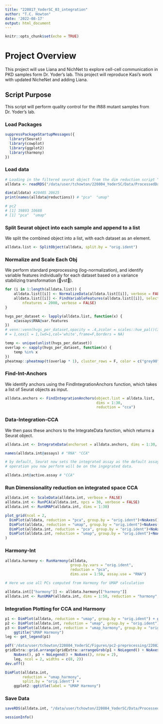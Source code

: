 ```yaml
---
title: "220817_YoderSC_03_integration"
author: "T.C. Howton"
date: '2022-08-17'
output: html_document
---
```


```r
knitr::opts_chunk$set(echo = TRUE)
```

# Project Overview
This project will use Liana and NichNet to explore cell-cell communication in PKD samples form Dr. Yoder's lab. This project will reproduce Kasi's work with updated NicheNet and adding Liana.

## Script Purpose
This script will perform quality control for the ift88 mutant samples from Dr. Yoder's lab. 

### Load Packages

```r
suppressPackageStartupMessages({
  library(Seurat)
  library(cowplot)
  library(ggplot2)
  library(harmony)
})

```


### Load data

```r
# Loading in the filtered seurat object from the dim reduction script "/data/user/tchowton/220804_YoderSC/Scripts/220816_YoderSC_02_dim-reduction.Rmd"
alldata <- readRDS("/data/user/tchowton/220804_YoderSC/Data/ProcessedData/220829_YoderSC_02-pc2-dr.rds")

dim(alldata) #20405 20625
print(names(alldata@reductions)) # "pca"  "umap"

# pc2
# [1] 19893 10688
# [1] "pca"  "umap"
```

### Split Seurat object into each sample and append to a list
We split the combined object into a list, with each dataset as an element. 

```r
alldata.list <- SplitObject(alldata, split.by = "orig.ident")
```

### Normalize and Scale Each Obj
We perform standard preprocessing (log-normalization), and identify variable features individually for each dataset based on a variance stabilizing transformation (vst).

```r
for (i in 1:length(alldata.list)) {
    alldata.list[[i]] <- NormalizeData(alldata.list[[i]], verbose = FALSE)
    alldata.list[[i]] <- FindVariableFeatures(alldata.list[[i]], selection.method = "vst",
        nfeatures = 2000, verbose = FALSE)
}

hvgs_per_dataset <- lapply(alldata.list, function(x) {
    x@assays$RNA@var.features
})
# venn::venn(hvgs_per_dataset,opacity = .4,zcolor = scales::hue_pal()(3),cexsn
# = 1,cexil = 1,lwd=1,col='white',frame=F,borders = NA)

temp <- unique(unlist(hvgs_per_dataset))
overlap <- sapply(hvgs_per_dataset, function(x) {
    temp %in% x
})
pheatmap::pheatmap(t(overlap * 1), cluster_rows = F, color = c("grey90", "grey20"))
```

### Find-Int-Anchors
We identify anchors using the FindIntegrationAnchors function, which takes a list of Seurat objects as input.

```r
alldata.anchors <- FindIntegrationAnchors(object.list = alldata.list,
                                          dims = 1:30,
                                          reduction = "cca")
```

### Data-Integration-CCA
We then pass these anchors to the IntegrateData function, which returns a Seurat object.

```r
alldata.int <- IntegrateData(anchorset = alldata.anchors, dims = 1:30, new.assay.name = "CCA")

names(alldata.int@assays) # "RNA" "CCA"

# by default, Seurat now sets the integrated assay as the default assay, so any
# operation you now perform will be on the ingegrated data.

alldata.int@active.assay # "CCA"
```

### Run Dimensionality reduction on integrated space CCA

```r
alldata.int <- ScaleData(alldata.int, verbose = FALSE)
alldata.int <- RunPCA(alldata.int, npcs = 30, verbose = FALSE)
alldata.int <- RunUMAP(alldata.int, dims = 1:30)
```

```r
plot_grid(ncol = 2,
  DimPlot(alldata, reduction = "pca", group.by = "orig.ident")+NoAxes()+ggtitle("PCA raw_data"),
  DimPlot(alldata, reduction = "umap", group.by = "orig.ident")+NoAxes()+ggtitle("UMAP raw_data"),
  DimPlot(alldata.int, reduction = "pca", group.by = "orig.ident")+NoAxes()+ggtitle("PCA CCA integrated"),
  DimPlot(alldata.int, reduction = "umap", group.by = "orig.ident")+NoAxes()+ggtitle("UMAP CCA integrated")
)
```

### Harmony-Int
```r
alldata.harmony <- RunHarmony(alldata,
                              group.by.vars = "orig.ident",
                              reduction = "pca",
                              dims.use = 1:50, assay.use = "RNA")

# Here we use all PCs computed from Harmony for UMAP calculation

alldata.int[["harmony"]] <- alldata.harmony[["harmony"]]
alldata.int <- RunUMAP(alldata.int, dims = 1:50, reduction = "harmony", reduction.name = "umap_harmony")
```

### Integration Plotting for CCA and Harmony
```r
p1 <- DimPlot(alldata, reduction = "umap", group.by = "orig.ident") + ggtitle("UMAP raw_data")
p2 <- DimPlot(alldata.int, reduction = "umap", group.by = "orig.ident") + ggtitle("UMAP CCA")
p3 <- DimPlot(alldata.int, reduction = "umap_harmony", group.by = "orig.ident") +
    ggtitle("UMAP Harmony")
leg <- get_legend(p1)

pdf('/data/user/tchowton/220804_YoderSC/Figures/pc2-preprocessing/220829_int-cca-harmony-umap.pdf')
gridExtra::grid.arrange(gridExtra::arrangeGrob(p1 + NoLegend() + NoAxes(), p2 + NoLegend() +
    NoAxes(), p3 + NoLegend() + NoAxes(), nrow = 2),
    leg, ncol = 2, widths = c(8, 2))
dev.off()

DimPlot(alldata.int,
        reduction = "umap_harmony",
        split.by = "orig.ident") +
    ggplot2::ggtitle(label = "UMAP Harmony")

```

### Save Data
```r
saveRDS(alldata.int, "/data/user/tchowton/220804_YoderSC/Data/ProcessedData/220829_YoderSC_03-pc2-integration.rds")

sessionInfo()
```








